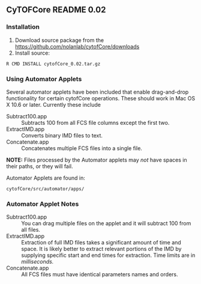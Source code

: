 == CyTOFCore README 0.02 ==
===Installation===
# Download source package from the https://github.com/nolanlab/cytofCore/downloads
# Install source:
 R CMD INSTALL cytofCore_0.02.tar.gz

===Using Automator Applets===
Several automator applets have been included that enable drag-and-drop functionality for certain cytofCore operations. These should work in Mac OS X 10.6 or later. Currently these include
;Subtract100.app
: Subtracts 100 from all FCS file columns except the first two.
;ExtractIMD.app
: Converts binary IMD files to text.
;Concatenate.app
: Concatenates multiple FCS files into a single file.

'''NOTE:''' Files processed by the Automator applets may ''not'' have spaces in their paths, or they will fail.

Automator Applets are found in:
 cytofCore/src/automator/apps/

===Automator Applet Notes===
; Subtract100.app
: You can drag multiple files on the applet and it will subtract 100 from all files.
; ExtractIMD.app
: Extraction of full IMD files takes a significant amount of time and space. It is likely better to extract relevant portions of the IMD by supplying specific start and end times for extraction. Time limits are in ''milliseconds.'' 
; Concatenate.app
: All FCS files must have identical parameters names and orders.